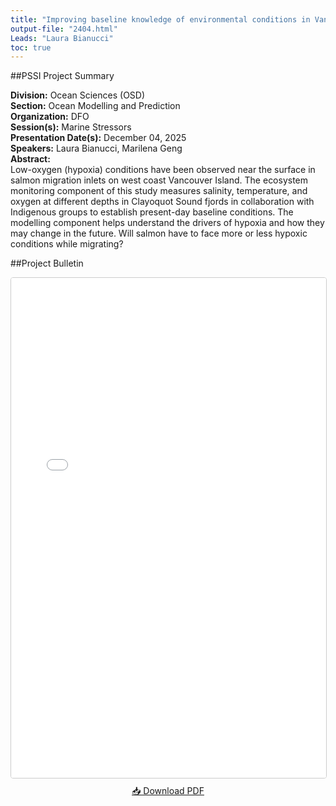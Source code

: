 ```yaml
---
title: "Improving baseline knowledge of environmental conditions in Vancouver Islands fjords through observations and modelling, with a focus on hypoxia dynamics, climate change, and the potential implications for Pacific salmon"
output-file: "2404.html"
Leads: "Laura Bianucci"
toc: true
---
```


##PSSI Project Summary

**Division:** Ocean Sciences (OSD)  
**Section:** Ocean Modelling and Prediction  
**Organization:** DFO  
**Session(s):** Marine Stressors  
**Presentation Date(s):** December 04, 2025  
**Speakers:** Laura Bianucci, Marilena Geng  
**Abstract:**  
Low-oxygen (hypoxia) conditions have been observed near the surface in salmon migration inlets on west coast Vancouver Island. The ecosystem monitoring component of this study measures salinity, temperature, and oxygen at different depths in Clayoquot Sound fjords in collaboration with Indigenous groups to establish present-day baseline conditions. The modelling component helps understand the drivers of hypoxia and how they may change in the future. Will salmon have to face more or less hypoxic conditions while migrating?   

##Project Bulletin

<iframe src="../../data/PSSI_bulletin/2404.pdf" width="100%" height="800px" style="border: 1px solid #ccc; border-radius: 4px;"></iframe>

<p style="text-align: center; margin-top: 10px;">
[📥 Download PDF](../../data/PSSI_bulletin/2404.pdf){.btn .btn-primary target="_blank"}
</p>

